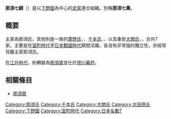 '''那須七騎'''（{{jp|j=那須七騎|hg=なすしちき|rm=Nasushichiki|lead=yes}}）是以[[下野國|下野國]]{{tsl|ja|那須氏}}為中心的[[武家|武家]]連合組織。別稱'''那須七黨'''。

== 概要 ==
主家為那須氏，其他則是一族的[[蘆野氏|蘆野氏]]、{{tsl|ja|伊王野氏}}、[[千本氏|千本氏]]、{{tsl|ja|福原氏}}、以及重臣[[大關氏|大關氏]]、{{tsl|ja|大田原氏}}，合共7家。主要是在[[室町時代|室町時代]]至[[日本戰國時代|日本戰國時代]]期間活躍。各自有非常強的獨立性，亦經常背離主家那須氏。

在[[江戶時代|江戶時代]]，則轉變為[[那須眾|那須眾]]並仕於[[德川幕府|德川幕府]]。

== 相關條目 ==
*[[那須眾|那須眾]]

[[Category:那須氏|Category:那須氏]]
[[Category:千本氏|Category:千本氏]]
[[Category:大關氏|Category:大關氏]]
[[Category:大田原氏|Category:大田原氏]]
[[Category:下野國|Category:下野國]]
[[Category:室町時代|Category:室町時代]]
[[Category:日本名數7|Category:日本名數7]]